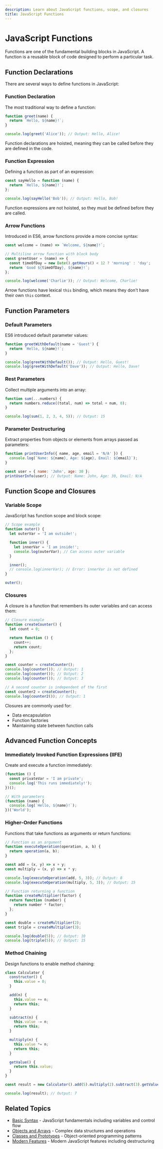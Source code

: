```yaml
---
description: Learn about JavaScript functions, scope, and closures
title: JavaScript Functions
---
```


# JavaScript Functions

Functions are one of the fundamental building blocks in JavaScript. A function is a reusable block of code designed to perform a particular task.

## Function Declarations

There are several ways to define functions in JavaScript:

### Function Declaration

The most traditional way to define a function:

```javascript
function greet(name) {
  return `Hello, ${name}!`;
}

console.log(greet('Alice')); // Output: Hello, Alice!
```

Function declarations are hoisted, meaning they can be called before they are defined in the code.

### Function Expression

Defining a function as part of an expression:

```javascript
const sayHello = function (name) {
  return `Hello, ${name}!`;
};

console.log(sayHello('Bob')); // Output: Hello, Bob!
```

Function expressions are not hoisted, so they must be defined before they are called.

### Arrow Functions

Introduced in ES6, arrow functions provide a more concise syntax:

```javascript
const welcome = (name) => `Welcome, ${name}!`;

// Multiline arrow function with block body
const greetUser = (name) => {
  const timeOfDay = new Date().getHours() < 12 ? 'morning' : 'day';
  return `Good ${timeOfDay}, ${name}!`;
};

console.log(welcome('Charlie')); // Output: Welcome, Charlie!
```

Arrow functions have lexical `this` binding, which means they don't have their own `this` context.

## Function Parameters

### Default Parameters

ES6 introduced default parameter values:

```javascript
function greetWithDefault(name = 'Guest') {
  return `Hello, ${name}!`;
}

console.log(greetWithDefault()); // Output: Hello, Guest!
console.log(greetWithDefault('Dave')); // Output: Hello, Dave!
```

### Rest Parameters

Collect multiple arguments into an array:

```javascript
function sum(...numbers) {
  return numbers.reduce((total, num) => total + num, 0);
}

console.log(sum(1, 2, 3, 4, 5)); // Output: 15
```

### Parameter Destructuring

Extract properties from objects or elements from arrays passed as parameters:

```javascript
function printUserInfo({ name, age, email = 'N/A' }) {
  console.log(`Name: ${name}, Age: ${age}, Email: ${email}`);
}

const user = { name: 'John', age: 30 };
printUserInfo(user); // Output: Name: John, Age: 30, Email: N/A
```

## Function Scope and Closures

### Variable Scope

JavaScript has function scope and block scope:

```javascript
// Scope example
function outer() {
  let outerVar = 'I am outside!';

  function inner() {
    let innerVar = 'I am inside!';
    console.log(outerVar); // Can access outer variable
  }

  inner();
  // console.log(innerVar); // Error: innerVar is not defined
}

outer();
```

### Closures

A closure is a function that remembers its outer variables and can access them:

```javascript
// Closure example
function createCounter() {
  let count = 0;

  return function () {
    count++;
    return count;
  };
}

const counter = createCounter();
console.log(counter()); // Output: 1
console.log(counter()); // Output: 2
console.log(counter()); // Output: 3

// A second counter is independent of the first
const counter2 = createCounter();
console.log(counter2()); // Output: 1
```

Closures are commonly used for:

- Data encapsulation
- Function factories
- Maintaining state between function calls

## Advanced Function Concepts

### Immediately Invoked Function Expressions (IIFE)

Create and execute a function immediately:

```javascript
(function () {
  const privateVar = 'I am private';
  console.log('This runs immediately!');
})();

// With parameters
(function (name) {
  console.log(`Hello, ${name}!`);
})('World');
```

### Higher-Order Functions

Functions that take functions as arguments or return functions:

```javascript
// Function as an argument
function executeOperation(operation, a, b) {
  return operation(a, b);
}

const add = (x, y) => x + y;
const multiply = (x, y) => x * y;

console.log(executeOperation(add, 5, 3)); // Output: 8
console.log(executeOperation(multiply, 5, 3)); // Output: 15

// Function returning a function
function createMultiplier(factor) {
  return function (number) {
    return number * factor;
  };
}

const double = createMultiplier(2);
const triple = createMultiplier(3);

console.log(double(5)); // Output: 10
console.log(triple(5)); // Output: 15
```

### Method Chaining

Design functions to enable method chaining:

```javascript
class Calculator {
  constructor() {
    this.value = 0;
  }

  add(n) {
    this.value += n;
    return this;
  }

  subtract(n) {
    this.value -= n;
    return this;
  }

  multiply(n) {
    this.value *= n;
    return this;
  }

  getValue() {
    return this.value;
  }
}

const result = new Calculator().add(5).multiply(2).subtract(3).getValue();

console.log(result); // Output: 7
```

## Related Topics

- [Basic Syntax](./basic-syntax) - JavaScript fundamentals including variables and control flow
- [Objects and Arrays](./objects-arrays) - Complex data structures and operations
- [Classes and Prototypes](./classes-prototypes) - Object-oriented programming patterns
- [Modern Features](./modern-features) - Modern JavaScript features including destructuring
